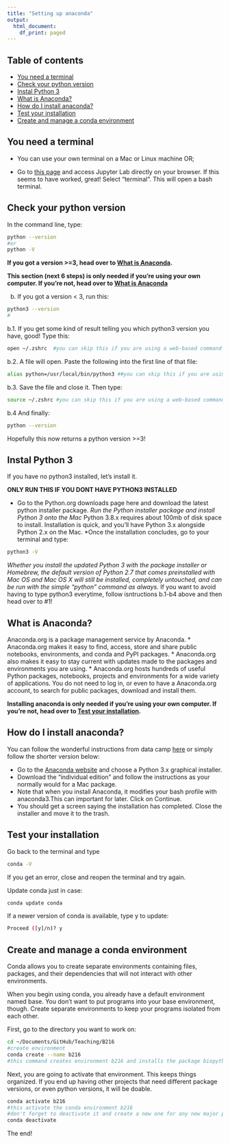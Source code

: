 ```yaml
---
title: "Setting up anaconda"
output:
  html_document:
    df_print: paged
---
```


## Table of contents

* [You need a terminal](#you-need-a-terminal)
* [Check your python version](#check-your-python-version)
* [Instal Python 3](#instal-python-3)
* [What is Anaconda?](#what-is-anaconda?)
* [How do I install anaconda?](#how-do-i-install-anaconda?)
* [Test your installation](#test-your-installation)
* [Create and manage a conda environment](#create-and-manage-a-conda-environment)

## You need a terminal

* You can use your own terminal on a Mac or Linux machine OR;

* Go to [this page](https://mybinder.org/v2/gh/jupyterlab/jupyterlab-demo/18a9793b58ba86660b5ab964e1aeaf7324d667c8?urlpath=lab%2Ftree%2Fdemo%2FLorenz.ipynb) and access Jupyter Lab directly on your browser. If this seems to have worked, great! Select "terminal". This will open a bash terminal.


## Check your python version

In the command line, type:

```bash
python --version
#or
python -V
```

**If you got a version >=3, head over to [What is Anaconda](#what-is-anaconda?).**


**This section (next 6 steps) is only needed if you're using your own computer. If you're not, head over to [What is Anaconda](#what-is-anaconda?)**

b. If you got a version < 3, run this:

```bash
python3 --version
#
```

b.1. If you get some kind of result telling you which python3 version you have, good! Type this:

```bash
open ~/.zshrc  #you can skip this if you are using a web-based command line
```

b.2. A file will open. Paste the following into the first line of that file:

```bash
alias python=/usr/local/bin/python3 ##you can skip this if you are using a web-based command line
```


b.3. Save the file and close it. Then type:
```bash
source ~/.zshrc #you can skip this if you are using a web-based command line
```


b.4 And finally:
```bash
python --version 
```

Hopefully this now returns a python version >=3!

## Instal Python 3

If you have no python3 installed, let's install it.

**ONLY RUN THIS IF YOU DONT HAVE PYTHON3 INSTALLED**

* Go to the Python.org downloads page here and download the latest python installer package.
*Run the Python installer package and install Python 3 onto the Mac
*Python 3.8.x requires about 100mb of disk space to install. Installation is quick, and you’ll have Python 3.x alongside Python 2.x on the Mac.
*Once the installation concludes, go to your terminal and type:
```bash
python3 -V
```
*Whether you install the updated Python 3 with the package installer or Homebrew, the default version of Python 2.7 that comes preinstalled with Mac OS and Mac OS X will still be installed, completely untouched, and can be run with the simple “python” command as always.
*If you want to avoid having to type python3 everytime, follow isntructions b.1-b4 above and then head over to #1!



## What is Anaconda?

Anaconda.org is a package management service by Anaconda. 
* Anaconda.org makes it easy to find, access, store and share public notebooks, environments, and conda and PyPI packages. 
* Anaconda.org also makes it easy to stay current with updates made to the packages and environments you are using. 
* Anaconda.org hosts hundreds of useful Python packages, notebooks, projects and environments for a wide variety of applications. You do not need to log in, or even to have a Anaconda.org account, to search for public packages, download and install them.


**Installing anaconda is only needed if you're using your own computer. If you're not, head over to [Test your installation](#test-your-installation).**

## How do I install anaconda?

You can follow the wonderful instructions from data camp [here](https://www.datacamp.com/community/tutorials/installing-anaconda-mac-os-x) or simply follow the shorter version below:

* Go to the [Anaconda website](https://www.anaconda.com/products/individual#macos) and choose a Python 3.x graphical installer.
* Download the "individual edition" and follow the instructions as your normally would for a Mac package.
* Note that when you install Anaconda, it modifies your bash profile with anaconda3.This can important for later. Click on Continue.
* You should get a screen saying the installation has completed. Close the installer and move it to the trash.


## Test your installation

Go back to the terminal and type

```bash
conda -V
```
 If you get an error, close and reopen the terminal and try again. 

Update conda just in case:

```bash
conda update conda
```

If a newer version of conda is available, type y to update:

```bash
Proceed ([y]/n)? y
```

## Create and manage a conda environment

Conda allows you to create separate environments containing files, packages, and their dependencies that will not interact with other environments.

When you begin using conda, you already have a default environment named base. You don't want to put programs into your base environment, though. Create separate environments to keep your programs isolated from each other.

First, go to the directory you want to work on:

```bash
cd ~/Documents/GitHub/Teaching/B216
#create environment
conda create --name b216
#this command creates environment b216 and installs the package biopython
```

Next, you are going to activate that environment. This keeps things organized. If you end up having other projects that need different package versions, or even python versions, it will be doable. 

```bash
conda activate b216
#this activate the conda environment b216
#don't forget to deactivate it and create a new one for any new major projects!
conda deactivate
```


The end!
